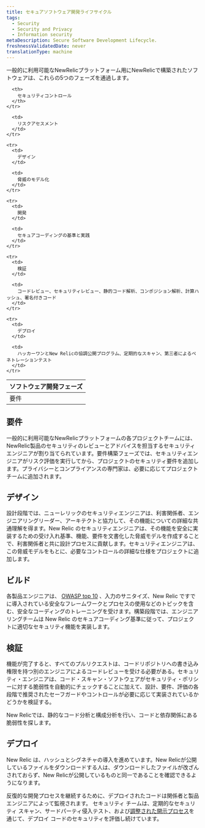 ```yaml
---
title: セキュアソフトウェア開発ライフサイクル
tags:
  - Security
  - Security and Privacy
  - Information security
metaDescription: Secure Software Development Lifecycle.
freshnessValidatedDate: never
translationType: machine
---
```


一般的に利用可能なNewRelicプラットフォーム用にNewRelicで構築されたソフトウェアは、これらの5つのフェーズを通過します。

<table>
  <thead>
    <tr>
      <th style={{ width: "400px"}}>
        ソフトウェア開発フェーズ
      </th>

      <th>
        セキュリティコントロール
      </th>
    </tr>
  </thead>

  <tbody>
    <tr>
      <td>
        要件
      </td>

      <td>
        リスクアセスメント
      </td>
    </tr>

    <tr>
      <td>
        デザイン
      </td>

      <td>
        脅威のモデル化
      </td>
    </tr>

    <tr>
      <td>
        開発
      </td>

      <td>
        セキュアコーディングの基準と実践
      </td>
    </tr>

    <tr>
      <td>
        検証
      </td>

      <td>
        コードレビュー、セキュリティレビュー、静的コード解析、コンポジション解析、計算ハッシュ、署名付きコード
      </td>
    </tr>

    <tr>
      <td>
        デプロイ
      </td>

      <td>
        ハッカーワンとNew Relicの協調公開プログラム、定期的なスキャン、第三者によるペネトレーションテスト
      </td>
    </tr>
  </tbody>
</table>

## 要件

一般的に利用可能なNewRelicプラットフォームの各プロジェクトチームには、NewRelic製品のセキュリティのレビューとアドバイスを担当するセキュリティエンジニアが割り当てられています。要件構築フェーズでは、セキュリティエンジニアがリスク評価を実行してから、プロジェクトのセキュリティ要件を追加します。プライバシーとコンプライアンスの専門家は、必要に応じてプロジェクトチームに追加されます。

## デザイン

設計段階では、ニューレリックのセキュリティエンジニアは、利害関係者、エンジニアリングリーダー、アーキテクトと協力して、その機能についての詳細な共通理解を得ます。New Relic のセキュリティエンジニアは、その機能を安全に実装するための受け入れ基準、機能、要件を文書化した脅威モデルを作成することで、利害関係者と共に設計プロセスに貢献します。セキュリティエンジニアは、この脅威モデルをもとに、必要なコントロールの詳細な仕様をプロジェクトに追加します。

## ビルド

各製品エンジニアは、 [OWASP top 10](https://owasp.org/www-project-top-ten/) 、入力のサニタイズ、New Relic ですでに導入されている安全なフレームワークとプロセスの使用などのトピックを含む、安全なコーディングのトレーニングを受けます。構築段階では、エンジニアリングチームは New Relic のセキュアコーディング基準に従って、プロジェクトに適切なセキュリティ機能を実装します。

## 検証

機能が完了すると、すべてのプルリクエストは、コードリポジトリへの書き込み権限を持つ別のエンジニアによるコードレビューを受ける必要がある。セキュリティ・エンジニアは、コード・スキャン・ソフトウェアがセキュリティ・ポリシーに対する脆弱性を自動的にチェックすることに加えて、設計、要件、評価の各段階で推奨されたセーフガードやコントロールが必要に応じて実装されているかどうかを検証する。

New Relicでは、静的なコード分析と構成分析を行い、コードと依存関係にある脆弱性を探します。

## デプロイ

New Relic は、ハッシュとシグネチャの導入を進めています。New Relicが公開しているファイルをダウンロードする人は、ダウンロードしたファイルが改ざんされておらず、New Relicが公開しているものと同一であることを確認できるようになります。

反復的な開発プロセスを継続するために、デプロイされたコードは関係者と製品エンジニアによって監視されます。 セキュリティ チームは、定期的なセキュリティ スキャン、サードパーティ侵入テスト、および[調整された開示プロセス](/docs/security/new-relic-security/data-privacy/reporting-security-vulnerabilities)を通じて、デプロイ コードのセキュリティを評価し続けています。